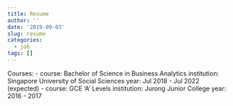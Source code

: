 ```yaml
---
title: Resume
author: ''
date: '2019-09-03'
slug: resume
categories:
  - job
tags: []
---
```


Courses:
  - course: Bachelor of Science in Business Analytics
    institution: Singapore University of Social Sciences
    year: Jul 2018 - Jul 2022 (expected)
  - course: GCE 'A' Levels
    institution: Jurong Junior College
    year: 2016 - 2017